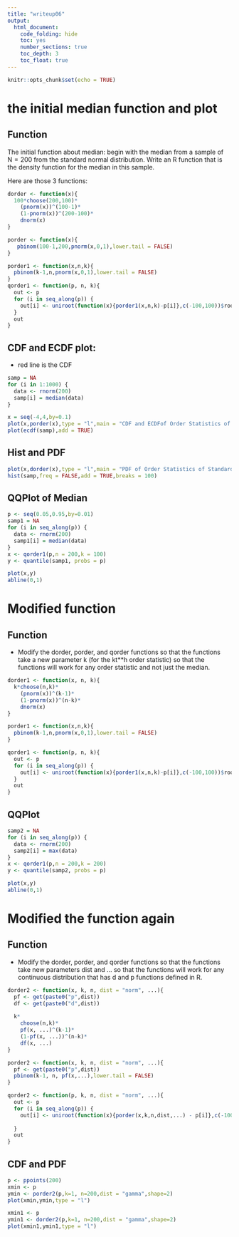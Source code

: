 ```yaml
---
title: "writeup06"
output: 
  html_document: 
    code_folding: hide
    toc: yes
    number_sections: true
    toc_depth: 3
    toc_float: true
---
```


```r
knitr::opts_chunk$set(echo = TRUE)
```

# the initial median function and plot

## Function

The initial function about median: begin with the median from a sample of N = 200 from the standard normal distribution. Write an R function that is the density function for the median in this sample. 

Here are those 3 functions:

```r
dorder <- function(x){
  100*choose(200,100)*
    (pnorm(x))^(100-1)*
    (1-pnorm(x))^(200-100)*
    dnorm(x)
}

porder <- function(x){
   pbinom(100-1,200,pnorm(x,0,1),lower.tail = FALSE)
}
```

```r
porder1 <- function(x,n,k){
  pbinom(k-1,n,pnorm(x,0,1),lower.tail = FALSE)
}
qorder1 <- function(p, n, k){
  out <- p
  for (i in seq_along(p)) {
    out[i] <- uniroot(function(x){porder1(x,n,k)-p[i]},c(-100,100))$root
  }
  out
}
```

## CDF and ECDF plot:

* red line is the CDF

```r
samp = NA
for (i in 1:1000) {
  data <- rnorm(200)
  samp[i] = median(data)
}

x = seq(-4,4,by=0.1)
plot(x,porder(x),type = "l",main = "CDF and ECDFof Order Statistics of Standard Normal Density",xlim = c(-0.3,0.3),col = "red")
plot(ecdf(samp),add = TRUE)
```

## Hist and PDF

```r
plot(x,dorder(x),type = "l",main = "PDF of Order Statistics of Standard Normal Density",xlim = c(-0.5,0.5),col = "red")
hist(samp,freq = FALSE,add = TRUE,breaks = 100)
```

## QQPlot of Median

```r
p <- seq(0.05,0.95,by=0.01)
samp1 = NA
for (i in seq_along(p)) {
  data <- rnorm(200)
  samp1[i] = median(data)
}
x <- qorder1(p,n = 200,k = 100)
y <- quantile(samp1, probs = p)

plot(x,y)
abline(0,1)

```



# Modified function

## Function

* Modify the dorder, porder, and qorder functions so that the functions take a new parameter k (for the kt**h order statistic) so that the functions will work for any order statistic and not just the median.

```r
dorder1 <- function(x, n, k){
  k*choose(n,k)*
    (pnorm(x))^(k-1)*
    (1-pnorm(x))^(n-k)*
    dnorm(x)
}
```

```r
porder1 <- function(x,n,k){
  pbinom(k-1,n,pnorm(x,0,1),lower.tail = FALSE)
}
```

```r
qorder1 <- function(p, n, k){
  out <- p
  for (i in seq_along(p)) {
    out[i] <- uniroot(function(x){porder1(x,n,k)-p[i]},c(-100,100))$root
  }
  out
}
```

## QQPlot


```r
samp2 = NA
for (i in seq_along(p)) {
  data <- rnorm(200)
  samp2[i] = max(data)
}
x <- qorder1(p,n = 200,k = 200)
y <- quantile(samp2, probs = p)

plot(x,y)
abline(0,1)
```


# Modified the function again

## Function

* Modify the dorder, porder, and qorder functions so that the functions take new parameters dist and ... so that the functions will work for any continuous distribution that has d and p functions defined in R.

```r
dorder2 <- function(x, k, n, dist = "norm", ...){
  pf <- get(paste0("p",dist))
  df <- get(paste0("d",dist))
  
  k*
    choose(n,k)*
    pf(x, ...)^(k-1)*
    (1-pf(x, ...))^(n-k)*
    df(x, ...)
}

porder2 <- function(x, k, n, dist = "norm", ...){
  pf <- get(paste0("p",dist))
  pbinom(k-1, n, pf(x,...),lower.tail = FALSE)
}

qorder2 <- function(p, k, n, dist = "norm", ...){
  out <- p
  for (i in seq_along(p)) {
    out[i] <- uniroot(function(x){porder(x,k,n,dist,...) - p[i]},c(-100,100))$root
    
  }
  out
}

```

## CDF and PDF

```r
p <- ppoints(200)
xmin <- p
ymin <- porder2(p,k=1, n=200,dist = "gamma",shape=2)
plot(xmin,ymin,type = "l")

xmin1 <- p
ymin1 <- dorder2(p,k=1, n=200,dist = "gamma",shape=2)
plot(xmin1,ymin1,type = "l")
```

